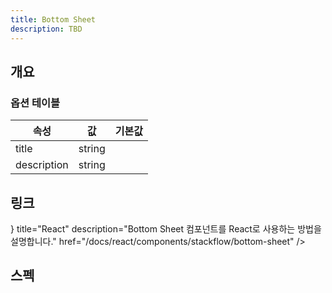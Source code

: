 ```yaml
---
title: Bottom Sheet
description: TBD
---
```


<SanityGuideline title="Bottom Sheet" />

## 개요

### 옵션 테이블

| 속성        | 값     | 기본값 |
| ----------- | ------ | ------ |
| title       | string |        |
| description | string |        |

## 링크

<Cards>
  <Card
    icon={<AtomIcon />}
    title="React"
    description="Bottom Sheet 컴포넌트를 React로 사용하는 방법을 설명합니다."
    href="/docs/react/components/stackflow/bottom-sheet"
  />
</Cards>

## 스펙

<ComponentSpecBlock id="bottom-sheet" />
